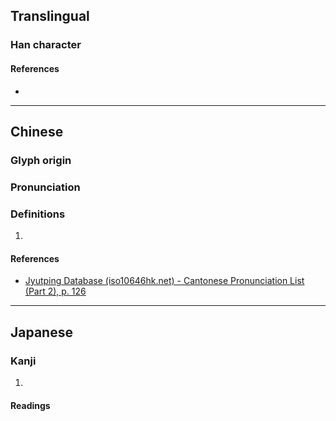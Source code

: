 {{character info/new}}
==Translingual==

===Han character===
{{Han char|rn=75|rad=木|as=04|sn=8|four=|canj=DHK|ids=⿰木夭}}

====References====
* {{Han ref|kx=0516.030|dkj=14549|dj=0903.170|hdz=21170.130|uh=6796|ud=26518}}

----

==Chinese==
{{zh-forms|s=}}

===Glyph origin===
{{Han etym}}

===Pronunciation===
{{zh-pron
|m=yāo
|c=jiu1
|mc=y
|oc=y
|cat=
}}

===Definitions===
{{zh-hanzi}}

# {{rfdef|zh}}

====References====
* [http://www.iso10646hk.net/jp/document/download.jsp Jyutping Database (iso10646hk.net) - Cantonese Pronunciation List (Part 2), p. 126]

----

==Japanese==

===Kanji===
{{ja-kanji|grade=|rs=木04}}

# {{rfdef|ja|sort=木04}}

====Readings====
{{ja-readings|on=[[よう]] (yō)|kun=[[きがわかくさかんなさま]] (kigawakakusakannasama)}}